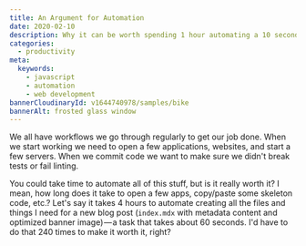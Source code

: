 ```yaml
---
title: An Argument for Automation
date: 2020-02-10
description: Why it can be worth spending 1 hour automating a 10 second task
categories:
  - productivity
meta:
  keywords:
    - javascript
    - automation
    - web development
bannerCloudinaryId: v1644740978/samples/bike
bannerAlt: frosted glass window
---
```


We all have workflows we go through regularly to get our job done. When we start
working we need to open a few applications, websites, and start a few servers.
When we commit code we want to make sure we didn't break tests or fail linting.

You could take time to automate all of this stuff, but is it really worth it? I
mean, how long does it take to open a few apps, copy/paste some skeleton code,
etc.? Let's say it takes 4 hours to automate creating all the files and things I
need for a new blog post (`index.mdx` with metadata content and optimized banner
image) — a task that takes about 60 seconds. I'd have to do that 240 times to
make it worth it, right?


